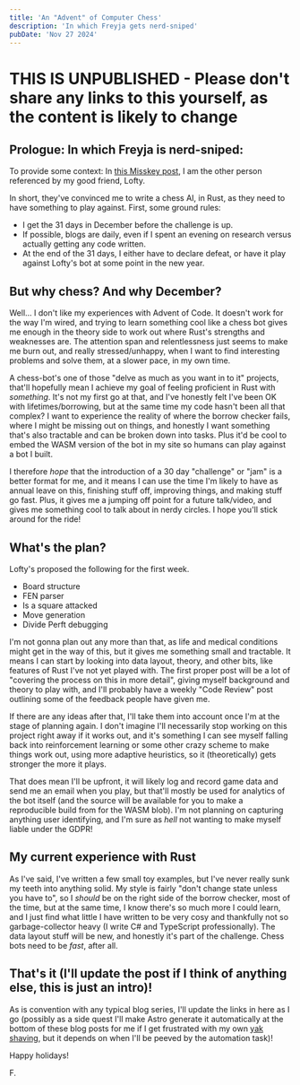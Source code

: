 ```yaml
---
title: 'An "Advent" of Computer Chess'
description: 'In which Freyja gets nerd-sniped'
pubDate: 'Nov 27 2024'
---
```


# THIS IS UNPUBLISHED - Please don't share any links to this yourself, as the content is likely to change

## Prologue: In which Freyja is nerd-sniped:

To provide some context: In [this Misskey post](https://fieldprogrammable.gay/notes/9zwbx7c7lhc5009j), I am the other person referenced by my good friend, Lofty.

In short, they've convinced me to write a chess AI, in Rust, as they need to have something to play against. First, some ground rules:

* I get the 31 days in December before the challenge is up.
* If possible, blogs are daily, even if I spent an evening on research versus actually getting any code written.
* At the end of the 31 days, I either have to declare defeat, or have it play against Lofty's bot at some point in the new year.

## But why chess? And why December?

Well... I don't like my experiences with Advent of Code. It doesn't work for the way I'm wired, and trying to learn something cool like a chess bot gives me enough in the theory side to work out where Rust's strengths and weaknesses are. The attention span and relentlessness just seems to make me burn out, and really stressed/unhappy, when I want to find interesting problems and solve them, at a slower pace, in my own time.

A chess-bot's one of those "delve as much as you want in to it" projects, that'll hopefully mean I achieve my goal of feeling proficient in Rust with *something*. It's not my first go at that, and I've honestly felt I've been OK with lifetimes/borrowing, but at the same time my code hasn't been all that complex? I want to experience the reality of where the borrow checker fails, where I might be missing out on things, and honestly I want something that's also tractable and can be broken down into tasks. Plus it'd be cool to embed the WASM version of the bot in my site so humans can play against a bot I built.

I therefore *hope* that the introduction of a 30 day "challenge" or "jam" is a better format for me, and it means I can use the time I'm likely to have as annual leave on this, finishing stuff off, improving things, and making stuff go fast. Plus, it gives me a jumping off point for a future talk/video, and gives me something cool to talk about in nerdy circles. I hope you'll stick around for the ride!

## What's the plan?

Lofty's proposed the following for the first week. 

* Board structure
* FEN parser
* Is a square attacked
* Move generation
* Divide Perft debugging

I'm not gonna plan out any more than that, as life and medical conditions might get in the way of this, but it gives me something small and tractable. It means I can start by looking into data layout, theory, and other bits, like features of Rust I've not yet played with. The first proper post will be a lot of "covering the process on this in more detail", giving myself background and theory to play with, and I'll probably have a weekly "Code Review" post outlining some of the feedback people have given me.

If there are any ideas after that, I'll take them into account once I'm at the stage of planning again. I don't imagine I'll necessarily stop working on this project right away if it works out, and it's something I can see myself falling back into reinforcement learning or some other crazy scheme to make things work out, using more adaptive heuristics, so it (theoretically) gets stronger the more it plays.

That does mean I'll be upfront, it will likely log and record game data and send me an email when you play, but that'll mostly be used for analytics of the bot itself (and the source will be available for you to make a reproducible build from for the WASM blob). I'm not planning on capturing anything user identifying, and I'm sure as *hell* not wanting to make myself liable under the GDPR!

## My current experience with Rust

As I've said, I've written a few small toy examples, but I've never really sunk my teeth into anything solid. My style is fairly "don't change state unless you have to", so I *should* be on the right side of the borrow checker, most of the time, but at the same time, I know there's so much more I could learn, and I just find what little I have written to be very cosy and thankfully not so garbage-collector heavy (I write C# and TypeScript professionally). The data layout stuff will be new, and honestly it's part of the challenge. Chess bots need to be *fast*, after all.

## That's it (I'll update the post if I think of anything else, this is just an intro)!

As is convention with any typical blog series, I'll update the links in here as I go (possibly as a side quest I'll make Astro generate it automatically at the bottom of these blog posts for me if I get frustrated with my own [yak shaving](https://bsky.app/profile/freyjadomville.co.uk/post/3lbowtud3ok2s), but it depends on when I'll be peeved by the automation task)!

Happy holidays!

F.
